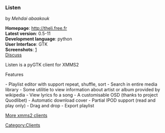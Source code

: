 ===Listen===
by ''Mehdai abaakouk''

'''Homepage''': http://theli.free.fr<br />
'''Latest version''': 0.5-11<br />
'''Development language''': python<br />
'''User Interface''': GTK<br />
'''Screenshots''': [http://theli.free.fr/img/screenshot.png]<br />
[[Talk:Client:Listen | Discuss]]

{{{description}}}
Listen is a pyGTK client for XMMS2

Features

- Playlist editor with support repeat, shuffle, sort
- Search in entire media library
- Some utilitie to view information about artist or album provided by wikipedia
- View lyrics fo a song
- A customisable OSD (thanks to project Quodlibet)
- Automatic download cover
- Partial IPOD support (read and play only)
- Drag and drop
- Export playlist

[[XMMS2 Clients | More xmms2 clients]]

[[Category:Clients]]
